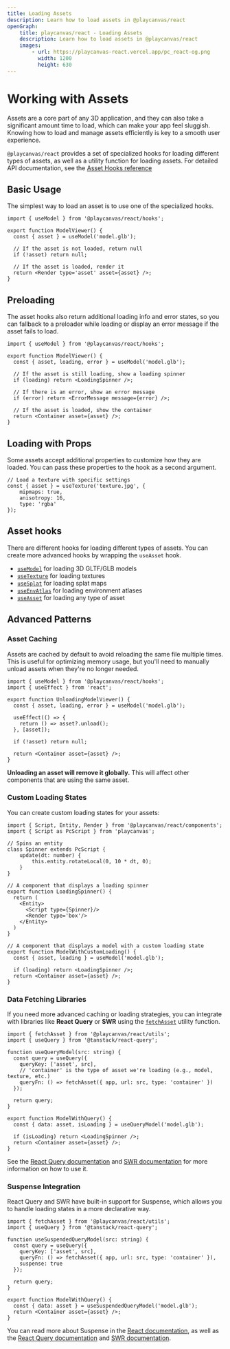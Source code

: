 ```yaml
---
title: Loading Assets
description: Learn how to load assets in @playcanvas/react
openGraph:
    title: playcanvas/react - Loading Assets
    description: Learn how to load assets in @playcanvas/react
    images:
        - url: https://playcanvas-react.vercel.app/pc_react-og.png
          width: 1200
          height: 630
---
```



# Working with Assets

Assets are a core part of any 3D application, and they can also take a significant amount time to load, which can make your app feel sluggish. Knowing how to load and manage assets efficiently is key to a smooth user experience.

`@playcanvas/react` provides a set of specialized hooks for loading different types of assets, as well as a utility function for loading assets. For detailed API documentation, see the [Asset Hooks reference](/docs/api/hooks/assets)

## Basic Usage

The simplest way to load an asset is to use one of the specialized hooks.

```tsx copy filename="model-viewer.tsx"
import { useModel } from '@playcanvas/react/hooks';

export function ModelViewer() {
  const { asset } = useModel('model.glb');

  // If the asset is not loaded, return null    
  if (!asset) return null;

  // If the asset is loaded, render it
  return <Render type='asset' asset={asset} />;
}
```

## Preloading

The asset hooks also return additional loading info and error states, so you can fallback to a preloader while loading or display an error message if the asset fails to load.

```tsx copy filename="model-viewer.tsx"
import { useModel } from '@playcanvas/react/hooks';

export function ModelViewer() {
  const { asset, loading, error } = useModel('model.glb');

  // If the asset is still loading, show a loading spinner
  if (loading) return <LoadingSpinner />;

  // If there is an error, show an error message
  if (error) return <ErrorMessage message={error} />;

  // If the asset is loaded, show the container
  return <Container asset={asset} />;
}
```

## Loading with Props

Some assets accept additional properties to customize how they are loaded. You can pass these properties to the hook as a second argument.

```tsx copy
// Load a texture with specific settings
const { asset } = useTexture('texture.jpg', {
    mipmaps: true,
    anisotropy: 16,
    type: 'rgba'
});
```

## Asset hooks

There are different hooks for loading different types of assets. You can create more advanced hooks by wrapping the `useAsset` hook.

- [`useModel`](/docs/api/hooks/assets#usemodel) for loading 3D GLTF/GLB models
- [`useTexture`](/docs/api/hooks/assets#usetexture) for loading textures
- [`useSplat`](/docs/api/hooks/assets#usesplat) for loading splat maps
- [`useEnvAtlas`](/docs/api/hooks/assets#useenvatlas) for loading environment atlases
- [`useAsset`](/docs/api/hooks/assets#useasset) for loading any type of asset

## Advanced Patterns

### Asset Caching

Assets are cached by default to avoid reloading the same file multiple times. This is useful for optimizing memory usage, but you'll need to manually unload assets when they're no longer needed.

```tsx copy filename="unloading-model-viewer.tsx"
import { useModel } from '@playcanvas/react/hooks';
import { useEffect } from 'react';

export function UnloadingModelViewer() {
  const { asset, loading, error } = useModel('model.glb');

  useEffect(() => {
    return () => asset?.unload();
  }, [asset]);

  if (!asset) return null;

  return <Container asset={asset} />;
}
```

<Callout type="warning">
<b>Unloading an asset will remove it globally.</b> This will affect other components that are using the same asset.
</Callout>

### Custom Loading States

You can create custom loading states for your assets:

```tsx copy filename="loading-spinner.tsx"
import { Script, Entity, Render } from '@playcanvas/react/components';
import { Script as PcScript } from 'playcanvas';

// Spins an entity
class Spinner extends PcScript {
    update(dt: number) {
        this.entity.rotateLocal(0, 10 * dt, 0);
    }
}

// A component that displays a loading spinner
export function LoadingSpinner() {
  return (
    <Entity>
      <Script type={Spinner}/>
      <Render type='box'/>
    </Entity>
  )
}

// A component that displays a model with a custom loading state
export function ModelWithCustomLoading() {
  const { asset, loading } = useModel('model.glb');
    
  if (loading) return <LoadingSpinner />;
  return <Container asset={asset} />;
}
```

### Data Fetching Libraries

If you need more advanced caching or loading strategies, you can integrate with libraries like **React Query** or **SWR** using the [`fetchAsset`](/docs/api/utils/fetch-asset) utility function.

```tsx copy filename="model-with-query.tsx"
import { fetchAsset } from '@playcanvas/react/utils';
import { useQuery } from '@tanstack/react-query';

function useQueryModel(src: string) {
  const query = useQuery({
    queryKey: ['asset', src],
    // 'container' is the type of asset we're loading (e.g., model, texture, etc.)
    queryFn: () => fetchAsset({ app, url: src, type: 'container' })
  });

  return query;
}

export function ModelWithQuery() {
  const { data: asset, isLoading } = useQueryModel('model.glb');

  if (isLoading) return <LoadingSpinner />;
  return <Container asset={asset} />;
}
```

See the [React Query documentation](https://tanstack.com/query/latest) and [SWR documentation](https://swr.vercel.app/) for more information on how to use it.

### Suspense Integration

React Query and SWR have built-in support for Suspense, which allows you to handle loading states in a more declarative way.

```tsx copy
import { fetchAsset } from '@playcanvas/react/utils';
import { useQuery } from '@tanstack/react-query';

function useSuspendedQueryModel(src: string) {
  const query = useQuery({
    queryKey: ['asset', src],
    queryFn: () => fetchAsset({ app, url: src, type: 'container' }),
    suspense: true
  });

  return query;
}

export function ModelWithQuery() {
  const { data: asset } = useSuspendedQueryModel('model.glb');
  return <Container asset={asset} />;
}
```

You can read more about Suspense in the [React documentation](https://react.dev/reference/react/Suspense), as well as the [React Query documentation](https://tanstack.com/query/v4/docs/framework/react/guides/suspense) and [SWR documentation](https://swr.vercel.app/docs/suspense).
